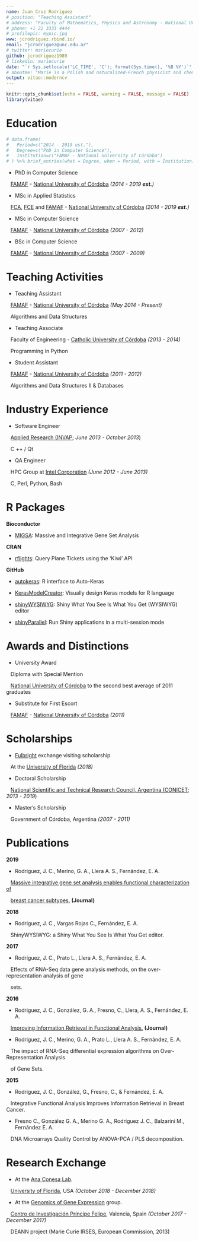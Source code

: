 ```yaml
---
name: Juan Cruz Rodriguez
# position: "Teaching Assistant"
# address: "Faculty of Mathematics, Physics and Astronomy - National University of Córdoba"
# phone: +1 22 3333 4444
# profilepic: mypic.jpg
www: jcrodriguez.rbind.io/
email: "jcrodriguez@unc.edu.ar"
# twitter: mariecurie
github: jcrodriguez1989
# linkedin: mariecurie
date: "`r Sys.setlocale('LC_TIME', 'C'); format(Sys.time(), '%B %Y')`"
# aboutme: "Marie is a Polish and naturalized-French physicist and chemist who conducts pioneering research on radioactivity."
output: vitae::moderncv
---
```


<!-- vitae::moderncv -->
<!-- vitae::twentyseconds -->
<!-- vitae::awesomecv not working! -->
<!-- vitae::hyndman -->

```r
knitr::opts_chunk$set(echo = FALSE, warning = FALSE, message = FALSE)
library(vitae)
```

# Education

```r
# data.frame(
#   Period=c("2014 - 2019 est."),
#   Degree=c("PhD in Computer Science"),
#   Institution=c("FAMAF - National University of Córdoba")
# ) %>% brief_entries(what = Degree, when = Period, with = Institution)
```
* PhD in Computer Science

<!-- Research topic: "Statistical/computational methodologies for functional  -->
<!-- analysis at the level of gene isomorphisms". -->

&nbsp;&nbsp; 
[FAMAF](https://www.famaf.unc.edu.ar/) - [National University of Córdoba](https://www.unc.edu.ar/english/) *(2014 - 2019 **est.**)*

* MSc in Applied Statistics

&nbsp;&nbsp; 
[FCA](http://www.agro.unc.edu.ar/), [FCE](http://www.eco.unc.edu.ar/) and [FAMAF](https://www.famaf.unc.edu.ar/) - [National University of Córdoba](https://www.unc.edu.ar/english/) *(2014 - 2019 **est.**)*

* MSc in Computer Science

&nbsp;&nbsp; 
[FAMAF](https://www.famaf.unc.edu.ar/) - [National University of Córdoba](https://www.unc.edu.ar/english/) *(2007 - 2012)*

* BSc in Computer Science

&nbsp;&nbsp; 
[FAMAF](https://www.famaf.unc.edu.ar/) - [National University of Córdoba](https://www.unc.edu.ar/english/) *(2007 - 2009)*


# Teaching Activities

* Teaching Assistant

&nbsp;&nbsp; 
[FAMAF](https://www.famaf.unc.edu.ar/) - [National University of Córdoba](https://www.unc.edu.ar/english/) *(May 2014 - Present)*

&nbsp;&nbsp; 
Algorithms and Data Structures

<!-- **Postgraduate course** -->

<!-- [IBYME - CONICET](https://www.ibyme.org.ar/) *(December 2015)* -->

<!-- "Chromatin and gene regulation: from the gen to the genome" -->

* Teaching Associate

&nbsp;&nbsp; 
Faculty of Engineering - [Catholic University of Córdoba](https://ucc.edu.ar/) *(2013 - 2014)*

&nbsp;&nbsp; 
Programming in Python

* Student Assistant

&nbsp;&nbsp; 
[FAMAF](https://www.famaf.unc.edu.ar/) - [National University of Córdoba](https://www.unc.edu.ar/english/) *(2011 - 2012)*

&nbsp;&nbsp; 
Algorithms and Data Structures II & Databases


# Industry Experience

* Software Engineer

&nbsp;&nbsp; 
[Applied Research (INVAP](http://www.invap.com.ar/en/); *June 2013 - October 2013*)

&nbsp;&nbsp; 
C ++ / Qt

* QA Engineer

&nbsp;&nbsp; 
HPC Group at [Intel Corporation](https://www.intel.com) *(June 2012 - June 2013)*

&nbsp;&nbsp; 
C, Perl, Python, Bash


# R Packages

**Bioconductor**

* [MIGSA](https://bioconductor.org/packages/MIGSA/): Massive and Integrative Gene Set Analysis

**CRAN**

* [rflights](https://CRAN.R-project.org/package=rflights): Query Plane Tickets using the 'Kiwi' API

**GitHub**

* [autokeras](https://github.com/jcrodriguez1989/autokeras): R interface to Auto-Keras

* [KerasModelCreator](https://github.com/jcrodriguez1989/KerasModelCreator): Visually design Keras models for R language

* [shinyWYSIWYG](https://github.com/jcrodriguez1989/shinyWYSIWYG): Shiny What You See Is What You Get (WYSIWYG) editor

* [shinyParallel](https://github.com/jcrodriguez1989/shinyParallel): Run Shiny applications in a multi-session mode

# Awards and Distinctions

* University Award

&nbsp;&nbsp; 
Diploma with Special Mention

&nbsp;&nbsp; 
[National University of Córdoba](https://www.unc.edu.ar/english/) to the second best average of 
2011 graduates

* Substitute for First Escort

&nbsp;&nbsp; 
[FAMAF](https://www.famaf.unc.edu.ar/) - [National University of Córdoba](https://www.unc.edu.ar/english/) *(2011)*


# Scholarships

* [Fulbright](https://www.cies.org/) exchange visiting scholarship

&nbsp;&nbsp; 
At the [University of Florida](https://www.ufl.edu/) *(2018)*

* Doctoral Scholarship

<!-- Research topic: "Information analysis and integration methodologies for genomic  -->
<!-- data from mass sequencing technologies." -->

&nbsp;&nbsp; 
[National Scientific and Technical Research Council, Argentina (CONICET](https://www.conicet.gov.ar/?lan=en); *2013 - 2019*)

* Master's Scholarship

&nbsp;&nbsp; 
Government of Córdoba, Argentina *(2007 - 2011)*


# Publications

**2019**

* Rodriguez, J. C., Merino, G. A., Llera A. S., Fernández, E. A.

&nbsp;&nbsp; 
[Massive integrative gene set analysis enables functional characterization of ](https://doi.org/10.1016/j.jbi.2019.103157)

&nbsp;&nbsp; 
[breast cancer subtypes.](https://doi.org/10.1016/j.jbi.2019.103157) **(Journal)**

**2018**

* Rodriguez, J. C., Vargas Rojas C., Fernández, E. A.

&nbsp;&nbsp; 
ShinyWYSIWYG: a Shiny What You See Is What You Get editor.

<!-- At the Latinamerican Conference About the Use of R in R&D. Buenos Aires. -->

**2017**

* Rodriguez, J. C., Prato L., Llera A. S., Fernández, E. A.

&nbsp;&nbsp; 
Effects of RNA-Seq data gene analysis methods, on the 
over-representation analysis of gene 

&nbsp;&nbsp; 
sets.

<!-- At the Argentine Congress of Bioengineering. Córdoba. -->

**2016**

* Rodriguez, J. C., González, G. A., Fresno, C., Llera, A. S., Fernández, E. A.

&nbsp;&nbsp; 
[Improving Information Retrieval in Functional Analysis.](https://doi.org/10.1016/j.compbiomed.2016.09.017) **(Journal)**

<!-- &nbsp;&nbsp; Computers in Biology and Medicine. Amsterdam; Year: 2016 vol. 79 p. 10 - 20 *(Journal)*. -->

* Rodriguez, J. C., Merino, G. A., Prato L., Llera A. S., Fernández, E. A.

&nbsp;&nbsp; 
The impact of RNA-Seq differential expression algorithms on 
Over-Representation Analysis

&nbsp;&nbsp; 
of Gene Sets.

<!-- In International Society for Computational Biology Latin America Bioinformatics  -->
<!-- Conference. Buenos Aires. -->

**2015**

* Rodriguez, J. C., González, G., Fresno, C., & Fernández, E. A.

&nbsp;&nbsp; 
Integrative Functional Analysis Improves Information Retrieval in Breast Cancer.

<!-- In Iberoamerican Congress on Pattern Recognition (pp. 43-50). Springer International -->
<!-- Publishing. -->

* Fresno C., González G. A., Merino G. A., Rodriguez J. C., Balzarini M., Fernández E. A.

&nbsp;&nbsp; 
DNA Microarrays Quality Control by ANOVA-PCA / PLS decomposition.

<!-- In XIX Scientific Meeting of the Biometry Argentine Group. -->


# Research Exchange

* At the [Ana Conesa Lab](http://conesalab.org/).

&nbsp;&nbsp; 
[University of Florida](https://www.ufl.edu/), USA *(October 2018 - December 2018)*

* At the [Genomics of Gene Expression](http://conesalab.org/) group.

<!-- Developing a European American NGS analysis Network. -->

&nbsp;&nbsp; 
[Centro de Investigación Príncipe Felipe](http://www.cipf.es/en/), Valencia, Spain *(October 2017 - December 2017)*

&nbsp;&nbsp; 
DEANN project (Marie Curie IRSES, European Commission, 2013)

<!-- Languages: -->

<!-- Spanish: Native. -->
<!-- English: Advanced. -->
